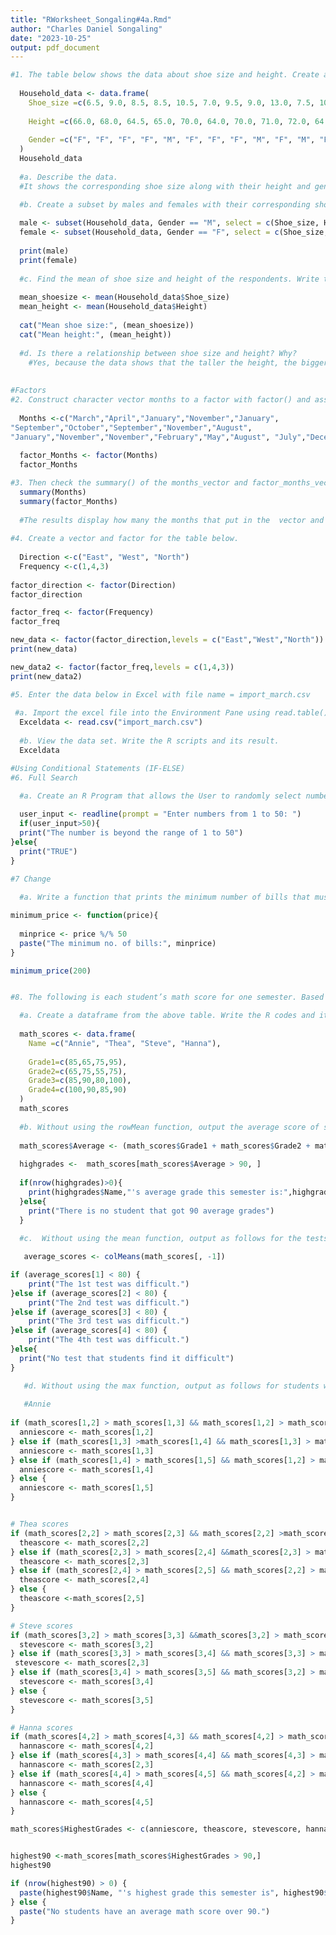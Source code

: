```yaml
---
title: "RWorksheet_Songaling#4a.Rmd"
author: "Charles Daniel Songaling"
date: "2023-10-25"
output: pdf_document
---
```



```r


#1. The table below shows the data about shoe size and height. Create a data frame.
  
  Household_data <- data.frame(
    Shoe_size =c(6.5, 9.0, 8.5, 8.5, 10.5, 7.0, 9.5, 9.0, 13.0, 7.5, 10.5, 8.5, 12.0, 10.5, 13.0, 11.5, 8.5, 5.0, 10.0, 6.5, 7.5, 8.5, 10.5, 8.5, 10.5, 11.0, 9.0, 13.0),
    
    Height =c(66.0, 68.0, 64.5, 65.0, 70.0, 64.0, 70.0, 71.0, 72.0, 64.0, 74.5, 67.0, 71.0, 71.0, 77.0, 72.0, 59.0, 62.0, 72.0, 66.0, 64.0, 67.0, 73.0, 69.0, 72.0, 70.0, 69.0, 70.0),
    
    Gender =c("F", "F", "F", "F", "M", "F", "F", "F", "M", "F", "M", "F", "M", "M", "M", "M", "F", "F", "M", "F", "F", "M", "M", "F", "M", "M", "M", "M")
  )
  Household_data
  
  #a. Describe the data.
  #It shows the corresponding shoe size along with their height and gender. It also shows that most males have bigger shoe sizes than females

  #b. Create a subset by males and females with their corresponding shoe size and height. What its result? Show the R scripts.
  
  male <- subset(Household_data, Gender == "M", select = c(Shoe_size, Height))
  female <- subset(Household_data, Gender == "F", select = c(Shoe_size, Height))
   
  print(male)
  print(female)
  
  #c. Find the mean of shoe size and height of the respondents. Write the R scripts and its result.
  
  mean_shoesize <- mean(Household_data$Shoe_size)
  mean_height <- mean(Household_data$Height)
  
  cat("Mean shoe size:", (mean_shoesize))
  cat("Mean height:", (mean_height))
  
  #d. Is there a relationship between shoe size and height? Why?
    #Yes, because the data shows that the taller the height, the bigger the shoe size.
  
  
#Factors
#2. Construct character vector months to a factor with factor() and assign the result to factor_months_vector. Print out factor_months_vector and assert that R prints out the factor levels below the actual values.
  
  Months <-c("March","April","January","November","January",
"September","October","September","November","August",
"January","November","November","February","May","August", "July","December","August","August","September","November","February", "April")
  
  factor_Months <- factor(Months)
  factor_Months

#3. Then check the summary() of the months_vector and factor_months_vector. | Interpret the results of both vectors. Are they both equally useful in this case?
  summary(Months)
  summary(factor_Months)
  
  #The results display how many the months that put in the  vector and display how many of the same months in the vector. It also displays their data type.
  
#4. Create a vector and factor for the table below.
  
  Direction <-c("East", "West", "North")
  Frequency <-c(1,4,3)
  
factor_direction <- factor(Direction)
factor_direction

factor_freq <- factor(Frequency)
factor_freq

new_data <- factor(factor_direction,levels = c("East","West","North"))
print(new_data)

new_data2 <- factor(factor_freq,levels = c(1,4,3))
print(new_data2)

#5. Enter the data below in Excel with file name = import_march.csv
  
 #a. Import the excel file into the Environment Pane using read.table() function. Write the code.
  Exceldata <- read.csv("import_march.csv")
  
  #b. View the data set. Write the R scripts and its result.
  Exceldata

#Using Conditional Statements (IF-ELSE)
#6. Full Search
  
  #a. Create an R Program that allows the User to randomly select numbers from 1 to 50.Then display the chosen number. If the number is beyond the range of the selected choice,it will have to display a string “The number selected is beyond the range of 1 to 50”. If number 20 is inputted by the User, it will have to display “TRUE”, otherwise display the input number.

  user_input <- readline(prompt = "Enter numbers from 1 to 50: ")
  if(user_input>50){
  print("The number is beyond the range of 1 to 50")
}else{
  print("TRUE")
}

#7 Change
  
  #a. Write a function that prints the minimum number of bills that must be paid, given the price of the snack.Input: Price of snack (a random number divisible by 50) Output: Minimum number of bills needed to purchase a snack.

minimum_price <- function(price){
  
  minprice <- price %/% 50
  paste("The minimum no. of bills:", minprice)
}

minimum_price(200)


#8. The following is each student’s math score for one semester. Based on this, answer the following questions.

  #a. Create a dataframe from the above table. Write the R codes and its output.
  
  math_scores <- data.frame(
    Name =c("Annie", "Thea", "Steve", "Hanna"),
    
    Grade1=c(85,65,75,95),
    Grade2=c(65,75,55,75),
    Grade3=c(85,90,80,100),
    Grade4=c(100,90,85,90)
  )
  math_scores
  
  #b. Without using the rowMean function, output the average score of students whose average math score over 90 points during the semester. write R code and its output.Example Output: Annie’s average grade this semester is 88.75.
  
  math_scores$Average <- (math_scores$Grade1 + math_scores$Grade2 + math_scores$Grade3 + math_scores$Grade4) / 4
  
  highgrades <-  math_scores[math_scores$Average > 90, ]
  
  if(nrow(highgrades)>0){
    print(highgrades$Name,"'s average grade this semester is:",highgrades)
  }else{
    print("There is no student that got 90 average grades")
  }
  
  #c.  Without using the mean function, output as follows for the tests in which the average score was less than 80 out of 4 tests. Example output: The nth test was difficult.

   average_scores <- colMeans(math_scores[, -1]) 

if (average_scores[1] < 80) {
    print("The 1st test was difficult.")
}else if (average_scores[2] < 80) {
    print("The 2nd test was difficult.")
}else if (average_scores[3] < 80) {
    print("The 3rd test was difficult.")
}else if (average_scores[4] < 80) {
    print("The 4th test was difficult.")
}else{
  print("No test that students find it difficult")
}

   #d. Without using the max function, output as follows for students whose highest score for a semester exceeds 90 points. Example Output: Annie’s highest grade this semester is 95.
   
   #Annie
 
if (math_scores[1,2] > math_scores[1,3] && math_scores[1,2] > math_scores[1,4] && math_scores[1,2] > math_scores[1,5]) {
  anniescore <- math_scores[1,2]
} else if (math_scores[1,3] >math_scores[1,4] && math_scores[1,3] > math_scores[1,5]) {
  anniescore <- math_scores[1,3]
} else if (math_scores[1,4] > math_scores[1,5] && math_scores[1,2] > math_scores[1,5]) {
  anniescore <- math_scores[1,4]
} else {
  anniescore <- math_scores[1,5]
}


# Thea scores
if (math_scores[2,2] > math_scores[2,3] && math_scores[2,2] >math_scores[2,4] && math_scores[2,2] > math_scores[2,5]) {
  theascore <- math_scores[2,2]
} else if (math_scores[2,3] > math_scores[2,4] &&math_scores[2,3] > math_scores[2,5]) {
  theascore <- math_scores[2,3]
} else if (math_scores[2,4] > math_scores[2,5] && math_scores[2,2] > math_scores[2,5]) {
  theascore <- math_scores[2,4]
} else {
  theascore <-math_scores[2,5]
}

# Steve scores
if (math_scores[3,2] > math_scores[3,3] &&math_scores[3,2] > math_scores[3,4] && math_scores[3,2] >math_scores[3,5]) {
  stevescore <- math_scores[3,2]
} else if (math_scores[3,3] > math_scores[3,4] && math_scores[3,3] > math_scores[3,5]) {
 stevescore <- math_scores[2,3]
} else if (math_scores[3,4] > math_scores[3,5] && math_scores[3,2] > math_scores[3,5]) {
  stevescore <- math_scores[3,4]
} else {
  stevescore <- math_scores[3,5]
}

# Hanna scores
if (math_scores[4,2] > math_scores[4,3] && math_scores[4,2] > math_scores[4,4] && math_scores[4,2] > math_scores[4,5]) {
  hannascore <- math_scores[4,2]
} else if (math_scores[4,3] > math_scores[4,4] && math_scores[4,3] > math_scores[4,5]) {
  hannascore <- math_scores[2,3]
} else if (math_scores[4,4] > math_scores[4,5] && math_scores[4,2] > math_scores[4,5]) {
  hannascore <- math_scores[4,4]
} else {
  hannascore <- math_scores[4,5]
}

math_scores$HighestGrades <- c(anniescore, theascore, stevescore, hannascore)


highest90 <-math_scores[math_scores$HighestGrades > 90,]
highest90

if (nrow(highest90) > 0) {
  paste(highest90$Name, "'s highest grade this semester is", highest90$HighestGrade)
} else {
  paste("No students have an average math score over 90.")
}

```